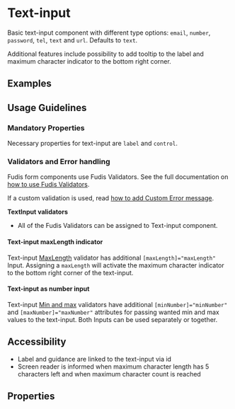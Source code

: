 
<Meta title="Components/Form/Text-input" />

# Text-input

Basic text-input component with different type options: `email`, `number`, `password`, `tel`, `text` and `url`. Defaults to `text`.

Additional features include possibility to add tooltip to the label and maximum character indicator to the bottom right corner.

## Examples

<Canvas of={TextInputStories.Examples}></Canvas>

## Usage Guidelines

### Mandatory Properties

Necessary properties for text-input are `label` and `control`.

### Validators and Error handling

Fudis form components use Fudis Validators. See the full documentation on [how to use Fudis Validators](/docs/utilities-validators--documentation). 

If a custom validation is used, read [how to add Custom Error message](/docs/components-form-error-message--documentation).

**TextInput validators**
- All of the Fudis Validators can be assigned to Text-input component.

#### Text-input maxLength indicator

Text-input [MaxLength](/docs/utilities-validators--documentation&args=#minlength-and-maxlength-validators) validator has additional <code>[maxLength]="maxLength"</code> Input.
Assigning a `maxLength` will activate the maximum character indicator to the bottom right corner of the text-input.

#### Text-input as number input

Text-input [Min and max](/docs/utilities-validators--documentation&args=#min-and-max-validator) validators have additional <code>[minNumber]="minNumber"</code> and <code>[maxNumber]="maxNumber"</code> attributes for passing wanted min and max values to the text-input.
Both Inputs can be used separately or together.

## Accessibility

- Label and guidance are linked to the text-input via id
- Screen reader is informed when maximum character length has 5 characters left and when maximum character count is reached

## Properties

<ArgTypes of={TextInputComponent} />